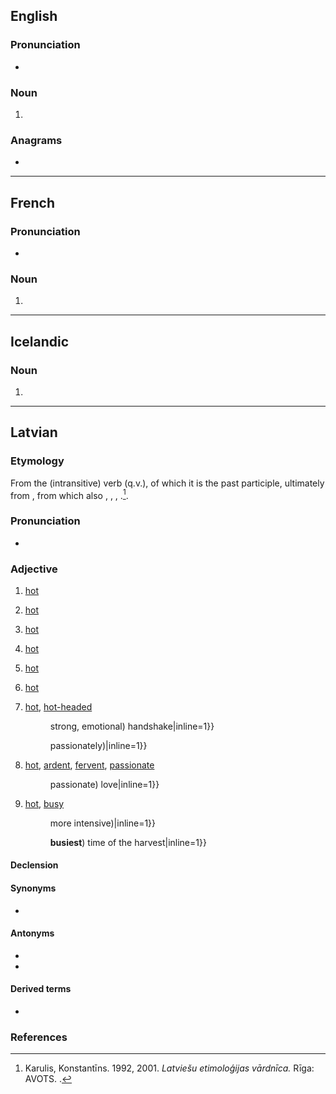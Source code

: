 ==English==

===Pronunciation===
* {{rhymes|en|ɑː(ɹ)sts}}

===Noun===
{{head|en|noun form}}

# {{plural of|en|karst}}

===Anagrams===
* {{anagrams|en|a=akrsst|Starks|Trasks|skarts|starks}}

----

==French==

===Pronunciation===
* {{fr-IPA}}

===Noun===
{{head|fr|noun plural form|g=m}}

# {{plural of|fr|karst}}

----

==Icelandic==

===Noun===
{{is-noun form}}

# {{inflection of|is|karst||indef|gen|s}}

----

==Latvian==

===Etymology===
From the (intransitive) verb {{m|lv|karst||to heat up, to grow hot}} (q.v.), of which it is the past participle, ultimately from {{der|lv|ine-pro|*kerh₃-||to burn}}, from which also {{cog|lt|kárštas||hot}}, {{cog|la|carbo||coal}}, {{cog|got|𐌷𐌰𐌿𐍂𐌹||coal}}, {{cog|lt|karštas}}.<ref>Karulis, Konstantīns. 1992, 2001. ''Latviešu etimoloģijas vārdnīca.'' Rīga: AVOTS. {{ISBN|9984700127}}.</ref>.

===Pronunciation===
* {{lv-IPA|kâɾsts|broken}}
{{audio|lv|lv-riga-karsts.ogg}}

===Adjective===
{{lv-adj|karst}}

# [[hot]] {{gloss|having [[relatively]] [[high]] [[temperature]]}}
#: {{ux|lv|'''karsts''' ūdens, ēdiens|'''hot''' water, food|inline=1}}
#: {{ux|lv|'''karsts''' gludeklis|'''hot''' iron (for ironing)|inline=1}}
#: {{ux|lv|'''karsta''' plīts|'''hot''' stove|inline=1}}
#: {{ux|lv|'''karstas''' smiltis|'''hot''' sand|inline=1}}
#: {{ux|lv|'''karsti''' garaiņi|'''hot''' vapors|inline=1}}
#: {{ux|lv|'''karsts''' vējš|'''hot''' wind|inline=1}}
#: {{ux|lv|'''karstie''' avoti|'''hot''' springs|inline=1}}
# [[hot]] {{gloss|which [[irradiate]]s a lot of [[heat]]}}
#: {{ux|lv|'''karsta''' saule, uguns|'''hot''' sun, fire|inline=1}}
# {{lb|lv|[[time]]}} [[hot]] {{gloss|having [[relatively]] [[high]] [[air]] [[temperature]]}}
#: {{ux|lv|'''karsts''' pusdiena laiks|'''hot''' lunch time, noon|inline=1}}
#: {{ux|lv|'''karsts''' jūlijs|'''hot''' July|inline=1}}
#: {{ux|lv|'''karsts''' klimats|'''hot''' climate|inline=1}}
# {{lb|lv|[[place]]}} [[hot]] {{gloss|where the [[temperature]] is ([[typically]]) [[relatively]] [[high]]}}
#: {{ux|lv|'''karsta''' pirts, istaba|'''hot''' bath, room|inline=1}}
#: {{ux|lv|'''karsts''' rūpnīcas cehs|'''hot''' factory (work)shop|inline=1}}
#: {{ux|lv|vilciena vagonā kļūst '''karsts'''|in the train car it gets '''hot'''|inline=1}}
# [[hot]] {{gloss|[[relate|relating]] to [[high]] [[body]] [[temperature]] and the [[feeling]]s it [[cause]]s}}
#: {{ux|lv|man ir '''karsti'''|I am, feel '''hot'''|inline=1}}
#: {{ux|lv|'''karstas''' tirpas|'''hot''' tingling|inline=1}}
#: {{ux|lv|piepeši '''karsts''' vilnis iesitās galvā|suddenly a '''hot''' wave sank into (his) head|inline=1}}
# [[hot]] {{gloss|which is [[done]] [[by]] [[heat]]ing or [[take place|takes place]] at [[high]] [[temperature]]s}}
#: {{ux|lv|'''karstā''' metināšana|'''hot''' welding|inline=1}}
# {{lb|lv|of [[people]], their [[action]]s}} [[hot]], [[hot-headed]] {{gloss|having very [[strong]], [[impatient]] [[character]], [[temperament]]; [[temperamental]], [[passionate]]; [[express]]ing such a [[character]]}}
#: {{ux|lv|viņš ir tik '''karsts''' un nikns|he is so '''hot''' and furious|inline=1}}
#: {{ux|lv|'''karsts''' rokas spiediens|'''hot''' ({{=}} strong, emotional) handshake|inline=1}}
#: {{ux|lv|'''karsts''' skātiens|'''hot''' look|inline=1}}
#: {{ux|lv|'''karsti''' skūpstīt|to kiss '''hotly''' ({{=}} passionately)|inline=1}}
#: {{ux|lv|'''karsts''' gan esi, Vīranauda... bet jauniem ļaudīm tādiem vajag būt|'''hot''', '''passionate''' you are, Vīranauda... but young people should be like that|inline=1}}
# {{lb|lv|of [[feeling]]s, [[action]]s}} [[hot]], [[ardent]], [[fervent]], [[passionate]]
#: {{ux|lv|'''karsta''' mīlestība|'''hot''' ({{=}} passionate) love|inline=1}}
#: {{ux|lv|'''karsta''' vēlēšanās|'''ardent''', '''ardent''' desire|inline=1}}
#: {{ux|lv|'''karstas''' dusmas|'''hot''' anger|inline=1}}
#: {{ux|lv|'''karsti''' strīdi|'''hot''', '''heated''' dispute|inline=1}}
# {{lb|lv|of [[place]]s, [[time]]s}} [[hot]], [[busy]] {{gloss|[[where]] or [[when]] something [[happen]]s [[intensive]]ly, e.g. [[war]]}}
#: {{ux|lv|'''karsta''' vieta|'''hot''' place, '''hot''' spot|inline=1}}
#: {{ux|lv|darbs kļuva aizvien '''karstāks'''|the work became increasingly '''hotter''' ({{=}} more intensive)|inline=1}}
#: {{ux|lv|'''viskarstākais''' ražas novākšanas laiks|the '''hottest''' ({{=}} '''busiest''') time of the harvest|inline=1}}

====Declension====
{{lv-decl-adj|karst|extrawidth=-100}}

====Synonyms====
* {{l|lv|silts}}

====Antonyms====
* {{l|lv|auksts}}
* {{l|lv|vēss}}

====Derived terms====
* {{l|lv|karstums}}

===References===
<references />